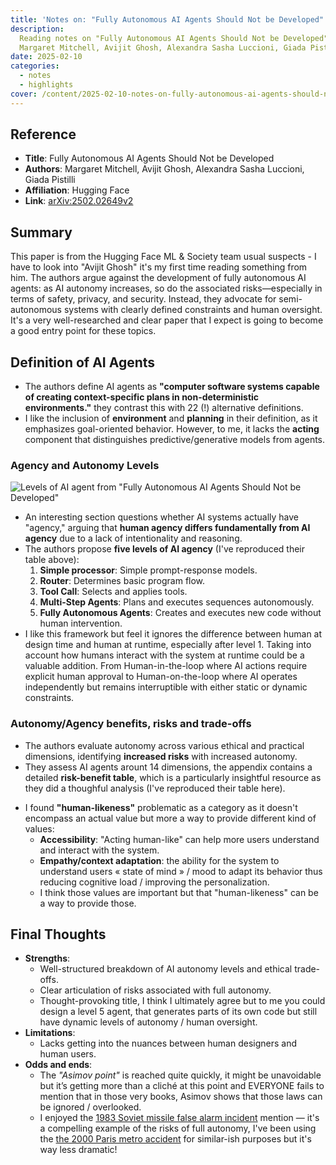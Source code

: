 ```yaml
---
title: 'Notes on: "Fully Autonomous AI Agents Should Not be Developed"'
description:
  Reading notes on "Fully Autonomous AI Agents Should Not be Developed" by
  Margaret Mitchell, Avijit Ghosh, Alexandra Sasha Luccioni, Giada Pistilli
date: 2025-02-10
categories:
  - notes
  - highlights
cover: /content/2025-02-10-notes-on-fully-autonomous-ai-agents-should-not-be-developed/fully-autonomous-ai-agents-should-not-be-developed.png
---
```


## Reference

- **Title**: Fully Autonomous AI Agents Should Not be Developed
- **Authors**: Margaret Mitchell, Avijit Ghosh, Alexandra Sasha Luccioni, Giada
  Pistilli
- **Affiliation**: Hugging Face
- **Link**: [arXiv:2502.02649v2](http://arxiv.org/abs/2502.02649v2)

## Summary

This paper is from the Hugging Face ML & Society team usual suspects - I have to
look into "Avijit Ghosh" it's my first time reading something from him. The
authors argue against the development of fully autonomous AI agents: as AI
autonomy increases, so do the associated risks—especially in terms of safety,
privacy, and security. Instead, they advocate for semi-autonomous systems with
clearly defined constraints and human oversight. It's a very well-researched and
clear paper that I expect is going to become a good entry point for these
topics.

## Definition of AI Agents

- The authors define AI agents as **"computer software systems capable of
  creating context-specific plans in non-deterministic environments."** they
  contrast this with 22 (!) alternative definitions.
- I like the inclusion of **environment** and **planning** in their definition,
  as it emphasizes goal-oriented behavior. However, to me, it lacks the
  **acting** component that distinguishes predictive/generative models from
  agents.

### Agency and Autonomy Levels

![Levels of AI agent from "Fully Autonomous AI Agents Should Not be Developed"](/content/2025-02-10-notes-on-fully-autonomous-ai-agents-should-not-be-developed/fully-autonomous-ai-agents-should-not-be-developed-levels-of-ai-agents.png)

- An interesting section questions whether AI systems actually have "agency,"
  arguing that **human agency differs fundamentally from AI agency** due to a
  lack of intentionality and reasoning.
- The authors propose **five levels of AI agency** (I've reproduced their table
  above):
  1. **Simple processor**: Simple prompt-response models.
  2. **Router**: Determines basic program flow.
  3. **Tool Call**: Selects and applies tools.
  4. **Multi-Step Agents**: Plans and executes sequences autonomously.
  5. **Fully Autonomous Agents**: Creates and executes new code without human
     intervention.
- I like this framework but feel it ignores the difference between human at
  design time and human at runtime, especially after level 1. Taking into
  account how humans interact with the system at runtime could be a valuable
  addition. From Human-in-the-loop where AI actions require explicit human
  approval to Human-on-the-loop where AI operates independently but remains
  interruptible with either static or dynamic constraints.

### Autonomy/Agency benefits, risks and trade-offs

- The authors evaluate autonomy across various ethical and practical dimensions,
  identifying **increased risks** with increased autonomy.
- They assess AI agents arount 14 dimensions, the appendix contains a detailed
  **risk-benefit table**, which is a particularly insightful resource as they
  did a thoughful analysis (I've reproduced their table here).

<NextImage
  src="/content/2025-02-10-notes-on-fully-autonomous-ai-agents-should-not-be-developed/fully-autonomous-ai-agents-should-not-be-developed-levels-of-ai-agents-value-risk-assessment.png"
  title='Value-Risk Assessment Across Agent Autonomy Levels from "Fully Autonomous AI Agents Should Not be Developed"'
  width={792}
  height={888}
/>

- I found **"human-likeness"** problematic as a category as it doesn't encompass
  an actual value but more a way to provide different kind of values:
  - **Accessibility**: "Acting human-like" can help more users understand and
    interact with the system.
  - **Empathy/context adaptation**: the ability for the system to understand
    users « state of mind » / mood to adapt its behavior thus reducing cognitive
    load / improving the personalization.
  - I think those values are important but that "human-likeness" can be a way to
    provide those.

## Final Thoughts

- **Strengths**:
  - Well-structured breakdown of AI autonomy levels and ethical trade-offs.
  - Clear articulation of risks associated with full autonomy.
  - Thought-provoking title, I think I ultimately agree but to me you could
    design a level 5 agent, that generates parts of its own code but still have
    dynamic levels of autonomy / human oversight.
- **Limitations**:
  - Lacks getting into the nuances between human designers and human users.
- **Odds and ends**:
  - The _"Asimov point"_ is reached quite quickly, it might be unavoidable but
    it’s getting more than a cliché at this point and EVERYONE fails to mention
    that in those very books, Asimov shows that those laws can be ignored /
    overlooked.
  - I enjoyed the
    [1983 Soviet missile false alarm incident](https://en.wikipedia.org/wiki/1983_Soviet_nuclear_false_alarm_incident)
    mention — it's a compelling example of the risks of full autonomy, I've been
    using the
    [the 2000 Paris metro accident](https://fr.wikipedia.org/wiki/Accident_de_métro_du_30_août_2000_à_Paris)
    for similar-ish purposes but it's way less dramatic!
